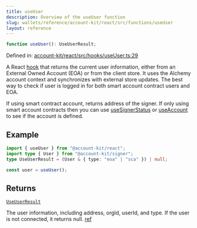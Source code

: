 ```yaml
---
title: useUser
description: Overview of the useUser function
slug: wallets/reference/account-kit/react/src/functions/useUser
layout: reference
---
```


```ts
function useUser(): UseUserResult;
```

Defined in: [account-kit/react/src/hooks/useUser.ts:29](https://github.com/alchemyplatform/aa-sdk/blob/923a52171f7246172caf350853843e6680197da9/account-kit/react/src/hooks/useUser.ts#L29)

A React [hook](https://github.com/alchemyplatform/aa-sdk/blob/main/account-kit/react/src/hooks/useUser.ts) that returns the current user information, either from an External Owned Account (EOA) or from the client store. It uses the Alchemy account context and synchronizes with external store updates.
The best way to check if user is logged in for both smart account contract users and EOA.

If using smart contract account, returns address of the signer. If only using smart account contracts then you can use [useSignerStatus](https://www.alchemy.com/docs/wallets/reference/account-kit/react/hooks/useSignerStatus#usesignerstatus) or [useAccount](https://www.alchemy.com/docs/wallets/reference/account-kit/react/hooks/useAccount#useaccount) to see if the account is defined.

## Example

```ts twoslash
import { useUser } from "@account-kit/react";
import type { User } from "@account-kit/signer";
type UseUserResult = (User & { type: "eoa" | "sca" }) | null;

const user = useUser();
```

## Returns

[`UseUserResult`](../type-aliases/UseUserResult.mdx)

The user information, including address, orgId, userId, and type. If the user is not connected, it returns null. [ref](https://github.com/alchemyplatform/aa-sdk/blob/main/account-kit/react/src/hooks/useUser.ts#L9)
